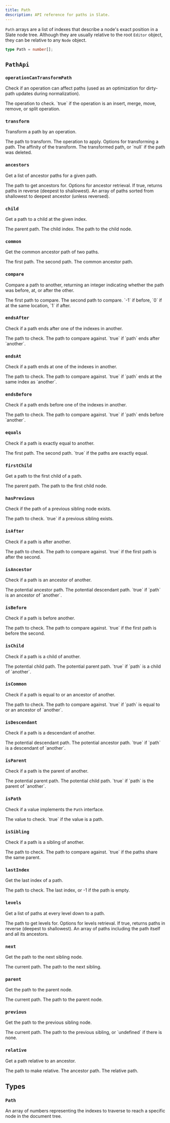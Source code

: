```yaml
---
title: Path
description: API reference for paths in Slate.
---
```


`Path` arrays are a list of indexes that describe a node's exact position in a Slate node tree. Although they are usually relative to the root `Editor` object, they can be relative to any `Node` object.

```ts
type Path = number[];
```

## `PathApi`

### `operationCanTransformPath`

Check if an operation can affect paths (used as an optimization for dirty-path updates during normalization).

<API name="operationCanTransformPath">
<APIParameters>
  <APIItem name="operation" type="Operation<N>">
    The operation to check.
  </APIItem>
</APIParameters>

<APIReturns type="boolean">
  `true` if the operation is an insert, merge, move, remove, or split operation.
</APIReturns>
</API>

### `transform`

Transform a path by an operation.

<API name="transform">
<APIParameters>
  <APIItem name="path" type="Path">
    The path to transform.
  </APIItem>
  <APIItem name="operation" type="Operation">
    The operation to apply.
  </APIItem>
  <APIItem name="options" type="PathTransformOptions" optional>
    Options for transforming a path.
  </APIItem>
</APIParameters>

<APIOptions type="PathTransformOptions">
  <APIItem name="affinity" type="TextDirection | null" optional>
    The affinity of the transform.
  </APIItem>
</APIOptions>

<APIReturns type="Path | null">
  The transformed path, or `null` if the path was deleted.
</APIReturns>
</API>

### `ancestors`

Get a list of ancestor paths for a given path.

<API name="ancestors">
<APIParameters>
  <APIItem name="path" type="Path">
    The path to get ancestors for.
  </APIItem>
  <APIItem name="options" type="PathAncestorsOptions" optional>
    Options for ancestor retrieval.
  </APIItem>
</APIParameters>

<APIOptions type="PathAncestorsOptions">
  <APIItem name="reverse" type="boolean" optional>
    If true, returns paths in reverse (deepest to shallowest).
  </APIItem>
</APIOptions>

<APIReturns type="Path[]">
  An array of paths sorted from shallowest to deepest ancestor (unless reversed).
</APIReturns>
</API>

### `child`

Get a path to a child at the given index.

<API name="child">
<APIParameters>
  <APIItem name="path" type="Path">
    The parent path.
  </APIItem>
  <APIItem name="index" type="number">
    The child index.
  </APIItem>
</APIParameters>

<APIReturns type="Path">
  The path to the child node.
</APIReturns>
</API>

### `common`

Get the common ancestor path of two paths.

<API name="common">
<APIParameters>
  <APIItem name="path" type="Path">
    The first path.
  </APIItem>
  <APIItem name="another" type="Path">
    The second path.
  </APIItem>
</APIParameters>

<APIReturns type="Path">
  The common ancestor path.
</APIReturns>
</API>

### `compare`

Compare a path to another, returning an integer indicating whether the path was before, at, or after the other.

<API name="compare">
<APIParameters>
  <APIItem name="path" type="Path">
    The first path to compare.
  </APIItem>
  <APIItem name="another" type="Path">
    The second path to compare.
  </APIItem>
</APIParameters>

<APIReturns type="-1 | 0 | 1">
  `-1` if before, `0` if at the same location, `1` if after.
</APIReturns>
</API>

### `endsAfter`

Check if a path ends after one of the indexes in another.

<API name="endsAfter">
<APIParameters>
  <APIItem name="path" type="Path">
    The path to check.
  </APIItem>
  <APIItem name="another" type="Path">
    The path to compare against.
  </APIItem>
</APIParameters>

<APIReturns type="boolean">
  `true` if `path` ends after `another`.
</APIReturns>
</API>

### `endsAt`

Check if a path ends at one of the indexes in another.

<API name="endsAt">
<APIParameters>
  <APIItem name="path" type="Path">
    The path to check.
  </APIItem>
  <APIItem name="another" type="Path">
    The path to compare against.
  </APIItem>
</APIParameters>

<APIReturns type="boolean">
  `true` if `path` ends at the same index as `another`.
</APIReturns>
</API>

### `endsBefore`

Check if a path ends before one of the indexes in another.

<API name="endsBefore">
<APIParameters>
  <APIItem name="path" type="Path">
    The path to check.
  </APIItem>
  <APIItem name="another" type="Path">
    The path to compare against.
  </APIItem>
</APIParameters>

<APIReturns type="boolean">
  `true` if `path` ends before `another`.
</APIReturns>
</API>

### `equals`

Check if a path is exactly equal to another.

<API name="equals">
<APIParameters>
  <APIItem name="path" type="Path">
    The first path.
  </APIItem>
  <APIItem name="another" type="Path">
    The second path.
  </APIItem>
</APIParameters>

<APIReturns type="boolean">
  `true` if the paths are exactly equal.
</APIReturns>
</API>

### `firstChild`

Get a path to the first child of a path.

<API name="firstChild">
<APIParameters>
  <APIItem name="path" type="Path">
    The parent path.
  </APIItem>
</APIParameters>

<APIReturns type="Path">
  The path to the first child node.
</APIReturns>
</API>

### `hasPrevious`

Check if the path of a previous sibling node exists.

<API name="hasPrevious">
<APIParameters>
  <APIItem name="path" type="Path">
    The path to check.
  </APIItem>
</APIParameters>

<APIReturns type="boolean">
  `true` if a previous sibling exists.
</APIReturns>
</API>

### `isAfter`

Check if a path is after another.

<API name="isAfter">
<APIParameters>
  <APIItem name="path" type="Path">
    The path to check.
  </APIItem>
  <APIItem name="another" type="Path">
    The path to compare against.
  </APIItem>
</APIParameters>

<APIReturns type="boolean">
  `true` if the first path is after the second.
</APIReturns>
</API>

### `isAncestor`

Check if a path is an ancestor of another.

<API name="isAncestor">
<APIParameters>
  <APIItem name="path" type="Path">
    The potential ancestor path.
  </APIItem>
  <APIItem name="another" type="Path">
    The potential descendant path.
  </APIItem>
</APIParameters>

<APIReturns type="boolean">
  `true` if `path` is an ancestor of `another`.
</APIReturns>
</API>

### `isBefore`

Check if a path is before another.

<API name="isBefore">
<APIParameters>
  <APIItem name="path" type="Path">
    The path to check.
  </APIItem>
  <APIItem name="another" type="Path">
    The path to compare against.
  </APIItem>
</APIParameters>

<APIReturns type="boolean">
  `true` if the first path is before the second.
</APIReturns>
</API>

### `isChild`

Check if a path is a child of another.

<API name="isChild">
<APIParameters>
  <APIItem name="path" type="Path">
    The potential child path.
  </APIItem>
  <APIItem name="another" type="Path">
    The potential parent path.
  </APIItem>
</APIParameters>

<APIReturns type="boolean">
  `true` if `path` is a child of `another`.
</APIReturns>
</API>

### `isCommon`

Check if a path is equal to or an ancestor of another.

<API name="isCommon">
<APIParameters>
  <APIItem name="path" type="Path">
    The path to check.
  </APIItem>
  <APIItem name="another" type="Path">
    The path to compare against.
  </APIItem>
</APIParameters>

<APIReturns type="boolean">
  `true` if `path` is equal to or an ancestor of `another`.
</APIReturns>
</API>

### `isDescendant`

Check if a path is a descendant of another.

<API name="isDescendant">
<APIParameters>
  <APIItem name="path" type="Path">
    The potential descendant path.
  </APIItem>
  <APIItem name="another" type="Path">
    The potential ancestor path.
  </APIItem>
</APIParameters>

<APIReturns type="boolean">
  `true` if `path` is a descendant of `another`.
</APIReturns>
</API>

### `isParent`

Check if a path is the parent of another.

<API name="isParent">
<APIParameters>
  <APIItem name="path" type="Path">
    The potential parent path.
  </APIItem>
  <APIItem name="another" type="Path">
    The potential child path.
  </APIItem>
</APIParameters>

<APIReturns type="boolean">
  `true` if `path` is the parent of `another`.
</APIReturns>
</API>

### `isPath`

Check if a value implements the `Path` interface.

<API name="isPath">
<APIParameters>
  <APIItem name="value" type="any">
    The value to check.
  </APIItem>
</APIParameters>

<APIReturns type="boolean">
  `true` if the value is a path.
</APIReturns>
</API>

### `isSibling`

Check if a path is a sibling of another.

<API name="isSibling">
<APIParameters>
  <APIItem name="path" type="Path">
    The path to check.
  </APIItem>
  <APIItem name="another" type="Path">
    The path to compare against.
  </APIItem>
</APIParameters>

<APIReturns type="boolean">
  `true` if the paths share the same parent.
</APIReturns>
</API>

### `lastIndex`

Get the last index of a path.

<API name="lastIndex">
<APIParameters>
  <APIItem name="path" type="Path">
    The path to check.
  </APIItem>
</APIParameters>

<APIReturns type="number">
  The last index, or -1 if the path is empty.
</APIReturns>
</API>

### `levels`

Get a list of paths at every level down to a path.

<API name="levels">
<APIParameters>
  <APIItem name="path" type="Path">
    The path to get levels for.
  </APIItem>
  <APIItem name="options" type="PathLevelsOptions" optional>
    Options for levels retrieval.
  </APIItem>
</APIParameters>

<APIOptions type="PathLevelsOptions">
  <APIItem name="reverse" type="boolean" optional>
    If true, returns paths in reverse (deepest to shallowest).
  </APIItem>
</APIOptions>

<APIReturns type="Path[]">
  An array of paths including the path itself and all its ancestors.
</APIReturns>
</API>

### `next`

Get the path to the next sibling node.

<API name="next">
<APIParameters>
  <APIItem name="path" type="Path">
    The current path.
  </APIItem>
</APIParameters>

<APIReturns type="Path">
  The path to the next sibling.
</APIReturns>
</API>

### `parent`

Get the path to the parent node.

<API name="parent">
<APIParameters>
  <APIItem name="path" type="Path">
    The current path.
  </APIItem>
</APIParameters>

<APIReturns type="Path">
  The path to the parent node.
</APIReturns>
</API>

### `previous`

Get the path to the previous sibling node.

<API name="previous">
<APIParameters>
  <APIItem name="path" type="Path">
    The current path.
  </APIItem>
</APIParameters>

<APIReturns type="Path | undefined">
  The path to the previous sibling, or `undefined` if there is none.
</APIReturns>
</API>

### `relative`

Get a path relative to an ancestor.

<API name="relative">
<APIParameters>
  <APIItem name="path" type="Path">
    The path to make relative.
  </APIItem>
  <APIItem name="ancestor" type="Path">
    The ancestor path.
  </APIItem>
</APIParameters>

<APIReturns type="Path">
  The relative path.
</APIReturns>
</API>

## Types

### `Path`

An array of numbers representing the indexes to traverse to reach a specific node in the document tree.